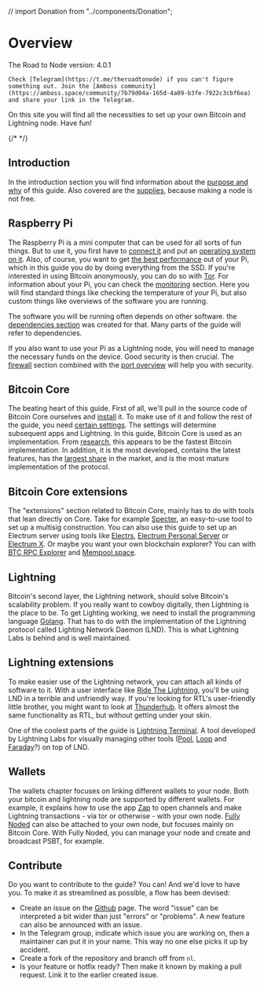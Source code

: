 
// import Donation from "../components/Donation";

# Overview

<Callout emoji="&#x2139;">
	The Road to Node version: 4.0.1

	Check [Telegram](https://t.me/theroadtonode) if you can't figure something out. Join the [Amboss community](https://amboss.space/community/7b79d04a-165d-4a09-b3fe-7922c3cbf6ea) and share your link in the Telegram.
</Callout>

On this site you will find all the necessities to set up your own Bitcoin and Lightning node. Have fun!

{/* <Donation /> */}

## Introduction

In the introduction section you will find information about the [purpose and why](/introduction/goal-and-why) of this guide. Also covered are the [supplies](/introduction/requirements), because making a node is not free.

## Raspberry Pi

The Raspberry Pi is a mini computer that can be used for all sorts of fun things. But to use it, you first have to [connect it](/raspberry-pi/connect-hardware) and put an [operating system on it](/raspberry-pi/flash-software). Also, of course, you want to get [the best performance](/raspberry-pi/boot-from-ssd) out of your Pi, which in this guide you do by doing everything from the SSD. If you're interested in using Bitcoin anonymously, you can do so with [Tor](/raspberry-pi/install-tor). For information about your Pi, you can check the [monitoring](/raspberry-pi/monitoring) section. Here you will find standard things like checking the temperature of your Pi, but also custom things like overviews of the software you are running.

The software you will be running often depends on other software. the [dependencies section](/raspberry-pi/common-dependencies) was created for that. Many parts of the guide will refer to dependencies.

If you also want to use your Pi as a Lightning node, you will need to manage the necessary funds on the device. Good security is then crucial. The [firewall](/raspberry-pi/firewall) section combined with the [port overview](/raspberry-pi/port-overview) will help you with security.

## Bitcoin Core

The beating heart of this guide. First of all, we'll pull in the source code of Bitcoin Core ourselves and [install](/bitcoin-core/installation) it. To make use of it and follow the rest of the guide, you need [certain settings](/bitcoin-core/configure-and-start). The settings will determine subsequent apps and Lightning. In this guide, Bitcoin Core is used as an implementation. From [research](https://blog.lopp.net/bitcoin-node-performance-sync-tests/#performance-rankings), this appears to be the fastest Bitcoin implementation. In addition, it is the most developed, contains the latest features, has the [largest share](https://bitnodes.io/nodes/) in the market, and is the most mature implementation of the protocol.

## Bitcoin Core extensions

The "extensions" section related to Bitcoin Core, mainly has to do with tools that lean directly on Core. Take for example [Specter](/bitcoin-core-extensions/specter), an easy-to-use tool to set up a multisig construction. You can also use this guide to set up an Electrum server using tools like [Electrs](/bitcoin-core-extensions/electrs), [Electrum Personal Server](/bitcoin-core-extensions/electrum-personal-server) or [Electrum X](/bitcoin-core-extensions/electrum-x). Or maybe you want your own blockchain explorer? You can with [BTC RPC Explorer](/bitcoin-core-extensions/btc-rpx-explorer) and [Mempool.space](/bitcoin-core-extensions/mempool.space).

## Lightning

Bitcoin's second layer, the Lightning network, should solve Bitcoin's scalability problem. If you really want to cowboy digitally, then Lightning is the place to be. To get Lighting working, we need to install the programming language [Golang](/raspberry-pi/common-dependencies#golang). That has to do with the implementation of the Lightning protocol called Lighting Network Daemon (LND). This is what Lightning Labs is behind and is well maintained.

## Lightning extensions

To make easier use of the Lightning network, you can attach all kinds of software to it. With a user interface like [Ride The Lightning](/lightning-extensions/ride-the-lightning), you'll be using LND in a terrible and unfriendly way. If you're looking for RTL's user-friendly little brother, you might want to look at [Thunderhub](/lightning-extensions/thunderhub). It offers almost the same functionality as RTL, but without getting under your skin.

One of the coolest parts of the guide is [Lightning Terminal](/lightning-extensions/lightning-terminal). A tool developed by Lightning Labs for visually managing other tools ([Pool](/lightning-extensions/pool), [Loop](/lightning-extensions/loop) and [Faraday](/lightning-extensions/faraday)?) on top of LND.

## Wallets

The wallets chapter focuses on linking different wallets to your node. Both your bitcoin and lightning node are supported by different wallets. For example, it explains how to use the app [Zap](/wallets/zap) to open channels and make Lightning transactions - via tor or otherwise - with your own node. [Fully Noded](/wallets/fully-noded) can also be attached to your own node, but focuses mainly on Bitcoin Core. With Fully Noded, you can manage your node and create and broadcast PSBT, for example.

## Contribute

Do you want to contribute to the guide? You can! And we'd love to have you. To make it as streamlined as possible, a flow has been devised:

* Create an issue on the [Github](https://github.com/bitdeal-nl/theroadtonode/issues) page. The word "issue" can be interpreted a bit wider than just "errors" or "problems". A new feature can also be announced with an issue.
* In the Telegram group, indicate which issue you are working on, then a maintainer can put it in your name. This way no one else picks it up by accident.
* Create a fork of the repository and branch off from `nl`.
* Is your feature or hotfix ready? Then make it known by making a pull request. Link it to the earlier created issue.

